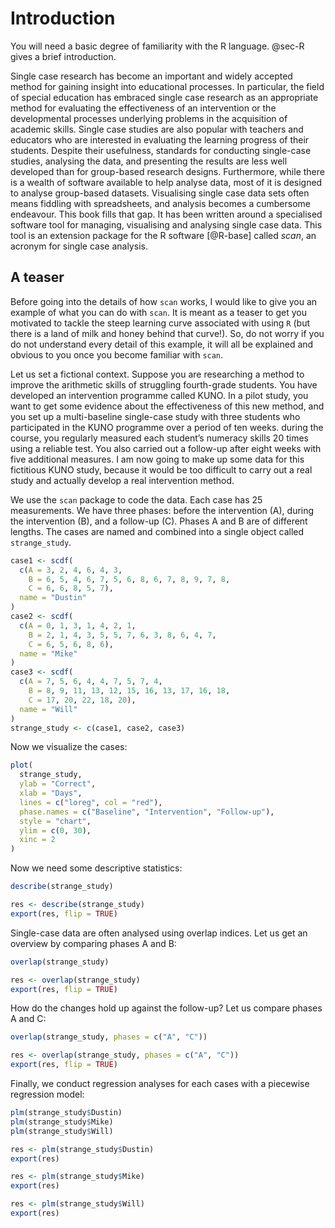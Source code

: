 # Introduction

::: callout-note
You will need a basic degree of familiarity with the R language. @sec-R gives a brief introduction.
:::

Single case research has become an important and widely accepted method for gaining insight into educational processes. In particular, the field of special education has embraced single case research as an appropriate method for evaluating the effectiveness of an intervention or the developmental processes underlying problems in the acquisition of academic skills. Single case studies are also popular with teachers and educators who are interested in evaluating the learning progress of their students. Despite their usefulness, standards for conducting single-case studies, analysing the data, and presenting the results are less well developed than for group-based research designs. Furthermore, while there is a wealth of software available to help analyse data, most of it is designed to analyse group-based datasets. Visualising single case data sets often means fiddling with spreadsheets, and analysis becomes a cumbersome endeavour. This book fills that gap. It has been written around a specialised software tool for managing, visualising and analysing single case data. This tool is an extension package for the R software [@R-base] called *scan*, an acronym for single case analysis.

## A teaser

Before going into the details of how `scan` works, I would like to give you an example of what you can do with `scan`. It is meant as a teaser to get you motivated to tackle the steep learning curve associated with using `R` (but there is a land of milk and honey behind that curve!). So, do not worry if you do not understand every detail of this example, it will all be explained and obvious to you once you become familiar with `scan`.

Let us set a fictional context. Suppose you are researching a method to improve the arithmetic skills of struggling fourth-grade students. You have developed an intervention programme called KUNO. In a pilot study, you want to get some evidence about the effectiveness of this new method, and you set up a multi-baseline single-case study with three students who participated in the KUNO programme over a period of ten weeks. during the course, you regularly measured each student's numeracy skills 20 times using a reliable test. You also carried out a follow-up after eight weeks with five additional measures. I am now going to make up some data for this fictitious KUNO study, because it would be too difficult to carry out a real study and actually develop a real intervention method.

We use the `scan` package to code the data. Each case has 25 measurements. We have three phases: before the intervention (A), during the intervention (B), and a follow-up (C). Phases A and B are of different lengths. The cases are named and combined into a single object called `strange_study`.

```r
case1 <- scdf(
  c(A = 3, 2, 4, 6, 4, 3, 
    B = 6, 5, 4, 6, 7, 5, 6, 8, 6, 7, 8, 9, 7, 8, 
    C = 6, 6, 8, 5, 7), 
  name = "Dustin"
)
case2 <- scdf(
  c(A = 0, 1, 3, 1, 4, 2, 1, 
    B = 2, 1, 4, 3, 5, 5, 7, 6, 3, 8, 6, 4, 7, 
    C = 6, 5, 6, 8, 6), 
  name = "Mike"
)
case3 <- scdf(
  c(A = 7, 5, 6, 4, 4, 7, 5, 7, 4,
    B = 8, 9, 11, 13, 12, 15, 16, 13, 17, 16, 18,
    C = 17, 20, 22, 18, 20), 
  name = "Will"
)
strange_study <- c(case1, case2, case3)
```

Now we visualize the cases:

```r
plot(
  strange_study,
  ylab = "Correct",
  xlab = "Days",
  lines = c("loreg", col = "red"),
  phase.names = c("Baseline", "Intervention", "Follow-up"),
  style = "chart",
  ylim = c(0, 30),
  xinc = 2
)
```

Now we need some descriptive statistics:

```r
describe(strange_study)
```

```r
res <- describe(strange_study)
export(res, flip = TRUE)
```

Single-case data are often analysed using overlap indices. Let us get an overview by comparing phases A and B:

```r
overlap(strange_study)
```

```r
res <- overlap(strange_study)
export(res, flip = TRUE)
```

How do the changes hold up against the follow-up? Let us compare phases A and C:

```r
overlap(strange_study, phases = c("A", "C"))
```

```r
res <- overlap(strange_study, phases = c("A", "C"))
export(res, flip = TRUE)
```

Finally, we conduct regression analyses for each cases with a piecewise regression model:

```r
plm(strange_study$Dustin)
plm(strange_study$Mike)
plm(strange_study$Will)
```

```r
res <- plm(strange_study$Dustin)
export(res)

res <- plm(strange_study$Mike)
export(res)

res <- plm(strange_study$Will)
export(res)
```

